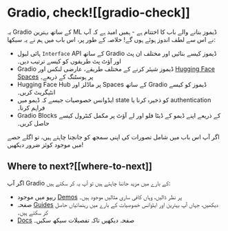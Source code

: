 # Gradio, check![[gradio-check]]

<CourseFloatingBanner
    chapter={9}
    classNames="absolute z-10 right-0 top-0"
/>

یہ Gradio کے ساتھ بہترین ML ڈیموز بنانے والے باب کا اختتام ہے - ہمیں امید ہے کہ آپ نے اس سے لطف اندوز ہوئے ہوں گے! خلاصہ کے طور پر، اس باب میں ہم نے یہ سیکھا:

- ہائی لیول `Interface` API کے ساتھ Gradio ڈیموز کیسے بنائیں اور مختلف ان پٹ اور آؤٹ پٹ طریقوں کو کیسے ترتیب دیں۔
- Gradio ڈیموز شیئر کرنے کے مختلف طریقے، عارضی لنکس اور [Hugging Face Spaces](https://huggingface.co/spaces) پر ہوسٹنگ کے ذریعے۔
- Hugging Face Hub پر ماڈلز اور Spaces کے ساتھ Gradio ڈیموز کو کیسے انٹیگریٹ کریں۔
- ایڈوانس خصوصیات جیسے کہ ڈیمو میں state کو ذخیرہ کرنا یا authentication فراہم کرنا۔
- Gradio Blocks کے ذریعے اپنے ڈیمو کے ڈیٹا فلو اور لے آؤٹ پر مکمل کنٹرول کیسے حاصل کریں۔

اگر آپ اس باب میں شامل تصورات کی اپنی سمجھ کو جانچنا چاہتے ہیں، تو اگلے حصے میں موجود کوئز ضرور دیکھیں!

## Where to next?[[where-to-next]]

اگر آپ Gradio کے بارے میں مزید جاننا چاہتے ہیں تو آپ یہ کر سکتے ہیں:

- ریپو میں موجود [Demos](https://github.com/gradio-app/gradio/tree/main/demo) پر نظر ڈالیں، وہاں کافی ساری مثالیں موجود ہیں۔
- صفحہ [Guides](https://gradio.app/guides/) دیکھیں، جہاں آپ بہترین اور ایڈوانس خصوصیات کے بارے میں رہنمائیاں حاصل کر سکتے ہیں۔
- [Docs](https://gradio.app/docs/) صفحہ دیکھیں تاکہ تفصیلات سیکھ سکیں۔
